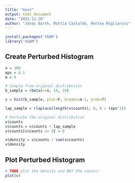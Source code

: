 ```yaml
---
title: "main"
output: html_document
date: "2022-11-20"
author: "Jonas Barth, Mattia Castaldo, Matteo Migliarini"
---
```


```r
install.packages('VGAM')
library('VGAM')
```


## Create Perturbed Histogram
```r
n = 100
eps = 0.1
m = 5

# Sample from original distribution
b_sample = rbeta(n=n, 10, 10)

v = hist(b_sample, plot=F, breaks=m-1, prob=T)

lap_sample = rlaplace(length(v$counts), 0, 8 / (eps^2))

# Perturbe the original distribution
v$counts
v$counts = v$counts + lap_sample
v$counts[v$counts <= 0] = 0

v$density = v$counts / sum(v$counts)
v$density
```


## Plot Perturbed Histogram
```r
# TODO plot the density and NOT the counts!
plot(v)
```

